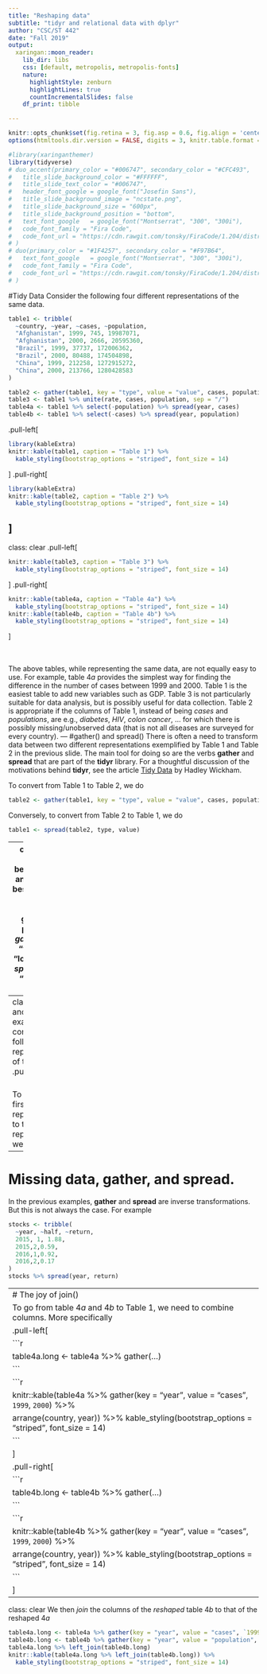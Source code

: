 ```yaml
---
title: "Reshaping data"
subtitle: "tidyr and relational data with dplyr"
author: "CSC/ST 442"
date: "Fall 2019"
output:
  xaringan::moon_reader:
    lib_dir: libs
    css: [default, metropolis, metropolis-fonts]
    nature:
      highlightStyle: zenburn
      highlightLines: true
      countIncrementalSlides: false
    df_print: tibble

--- 
```

```r
knitr::opts_chunk$set(fig.retina = 3, fig.asp = 0.6, fig.align = 'center', out.width = "120%", warning = FALSE, message = FALSE)
options(htmltools.dir.version = FALSE, digits = 3, knitr.table.format = "html",tibble.print_min=6)
```

```r
#library(xaringanthemer)
library(tidyverse)
# duo_accent(primary_color = "#006747", secondary_color = "#CFC493",
#   title_slide_background_color = "#FFFFFF",
#   title_slide_text_color = "#006747",
#   header_font_google = google_font("Josefin Sans"),
#   title_slide_background_image = "ncstate.png",
#   title_slide_background_size = "600px",
#   title_slide_background_position = "bottom",
#   text_font_google   = google_font("Montserrat", "300", "300i"),
#   code_font_family = "Fira Code",
#   code_font_url = "https://cdn.rawgit.com/tonsky/FiraCode/1.204/distr/fira_code.css"
# )
# duo(primary_color = "#1F4257", secondary_color = "#F97B64",
#   text_font_google   = google_font("Montserrat", "300", "300i"),
#   code_font_family = "Fira Code",
#   code_font_url = "https://cdn.rawgit.com/tonsky/FiraCode/1.204/distr/fira_code.css"
# )
```

#Tidy Data
Consider the following four different representations of the same data.

```r
table1 <- tribble(
  ~country, ~year, ~cases, ~population,
  "Afghanistan", 1999, 745, 19987071,
  "Afghanistan", 2000, 2666, 20595360,
  "Brazil", 1999, 37737, 172006362,
  "Brazil", 2000, 80488, 174504898,
  "China", 1999, 212258, 1272915272,
  "China", 2000, 213766, 1280428583
)

table2 <- gather(table1, key = "type", value = "value", cases, population) %>% arrange(country, year)
table3 <- table1 %>% unite(rate, cases, population, sep = "/")
table4a <- table1 %>% select(-population) %>% spread(year, cases)
table4b <- table1 %>% select(-cases) %>% spread(year, population)
```
.pull-left[
```r
library(kableExtra)
knitr::kable(table1, caption = "Table 1") %>% 
  kable_styling(bootstrap_options = "striped", font_size = 14)

```
]
.pull-right[
```r
library(kableExtra)
knitr::kable(table2, caption = "Table 2") %>% 
  kable_styling(bootstrap_options = "striped", font_size = 14)
```
]
---
class: clear
.pull-left[
```r
knitr::kable(table3, caption = "Table 3") %>% 
  kable_styling(bootstrap_options = "striped", font_size = 14)

```
]
.pull-right[
```r
knitr::kable(table4a, caption = "Table 4a") %>% 
  kable_styling(bootstrap_options = "striped", font_size = 14)
knitr::kable(table4b, caption = "Table 4b") %>% 
  kable_styling(bootstrap_options = "striped", font_size = 14)
```
]

<br>
<br> 
The above tables, while representing the same data, are not equally easy to use. 
For example, table $4a$ provides the simplest way for finding the difference in the number of cases between $1999$ and $2000$. Table $1$ is the easiest table to add new variables such as $\mathrm{GDP}$. Table $3$ is not particularly suitable for data analysis, but is possibly useful for data collection. Table $2$ is appropriate if the columns of Table $1$, instead of being *cases* and *populations*, are e.g., *diabetes*, *HIV*, *colon cancer*, ... for which there is possibly missing/unobserved data (that is not all diseases are surveyed for every country). 
---
#gather() and spread()
There is often a need to transform data between two different representations exemplified by Table $1$ and Table $2$ in the previous slide. The main tool for doing so are the verbs **gather** and **spread** that are part of the **tidyr** library.  For a thoughtful discussion of the motivations behind **tidyr**, see the article [Tidy Data](https://www.jstatsoft.org/article/view/v059i10) by Hadley Wickham. 

To convert from Table $1$ to Table $2$, we do
```r
table2 <- gather(table1, key = "type", value = "value", cases, population)
```

Conversely, to convert from Table $2$ to Table $1$, we do
```r
table1 <- spread(table2, type, value)
```

---
class: clear
The idea behind *gather* and *spread* is best described by the following graphic; in particular, *gather* makes "wide" data "longer" while *spread* makes "long" data "wider".

```r
knitr::include_graphics("figures/tidyr.png")
```

---
class: clear
As another example, consider the following two representations of table $4a$.
.pull-left[
```r
knitr::kable(table4a) %>% 
  kable_styling(bootstrap_options = "striped", font_size = 14)
```
]
.pull-right[
```r
knitr::kable(table4a %>% gather(key = "year", value = "cases", `1999`, `2000`) %>% 
  arrange(country, year)) %>% kable_styling(bootstrap_options = "striped", font_size = 14)
```
]

<br>
To go from the first representation to the second representation, we do
```r
table4a %>% gather(key = "year", value = "cases", `1999`, `2000`)
```
and to go from the second representation to the first, we do
```r
table4a %>% gather(key = "year", value = "cases", `1999`, `2000`) %>%
  spread(year, cases)
```
---
# Missing data, gather, and spread.
In the previous examples, **gather** and **spread** are inverse transformations. But this is not always the case. For example
```r
stocks <- tribble(
  ~year, ~half, ~return,
  2015, 1, 1.88,
  2015,2,0.59,
  2016,1,0.92,
  2016,2,0.17
)
stocks %>% spread(year, return)
```
---
# The joy of join()
To go from table $4a$ and $4b$ to Table $1$, we need to combine columns. More specifically
.pull-left[
```r
table4a.long <- table4a %>% gather(...)
```
```r
knitr::kable(table4a %>% gather(key = "year", value = "cases", `1999`, `2000`) %>% 
  arrange(country, year)) %>% kable_styling(bootstrap_options = "striped", font_size = 14)
```
]
.pull-right[
```r
table4b.long <- table4b %>% gather(...)
```
```r
knitr::kable(table4b %>% gather(key = "year", value = "cases", `1999`, `2000`) %>% 
  arrange(country, year)) %>% kable_styling(bootstrap_options = "striped", font_size = 14)
```
]
---
class: clear
We then *join* the columns of the *reshaped* table $4b$ to that of the reshaped $4a$
```r
table4a.long <- table4a %>% gather(key = "year", value = "cases", `1999`, `2000`)
table4b.long <- table4b %>% gather(key = "year", value = "population", `1999`, `2000`)
table4a.long %>% left_join(table4b.long)
knitr::kable(table4a.long %>% left_join(table4b.long)) %>%
  kable_styling(bootstrap_options = "striped", font_size = 14)
```